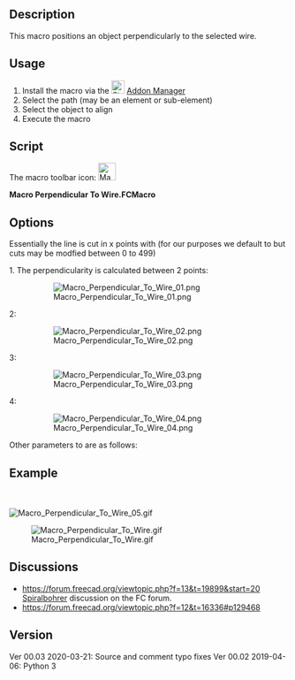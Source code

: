 <languages/>
<translate>
<!--T:1-->
{{Macro
|Name=Macro Perpendicular To Wire
|Icon=Macro_Perpendicular_To_Wire.png
|Description=This macro positions an object perpendicularly to the selected wire.
|Author=Mario52
|Version=00.03
|Date=2020-03-31
|FCVersion=All
|Download=[https://wiki.freecad.org/images/0/0c/Macro_Perpendicular_To_Wire.png ToolBar Icon].
}}

<!--T:2-->
==Description==
This macro positions an object perpendicularly to the selected wire.

==Usage== <!--T:3--> 

<!--T:4-->
# Install the macro via the [[Image:Std_AddonMgr.svg|24px|link=Std_AddonMgr]] [[Std_AddonMgr|Addon Manager]]
# Select the path (may be an element or sub-element)
# Select the object to align
# Execute the macro

==Script== <!--T:5-->

<!--T:12-->
The macro toolbar icon: [[File:Macro Perpendicular To Wire.png|32px]]
</translate>

'''Macro Perpendicular To Wire.FCMacro'''

{{MacroCode|code=
# -*- coding: utf-8 -*-
__title__   = "Macro Perpendicular To Wire"
__author__  = "Mario52"
__url__     = "https://wiki.freecad.org/Macro_Perpendicular_To_Wire"
__version__ = "00.03"
__date__    = "31/03/2020"

import Draft, Part

try:
    sel = FreeCADGui.Selection.getSelection()                               # Select an object
    
    lineSelected = FreeCADGui.Selection.getSelectionEx()[0].SubObjects[0]   # first object the Path object or SubObjects
    myCircle     = sel[1]                                                   # second object
    
    pointsDirection  = []
    
    pointsDirection = lineSelected.discretize(Number=500)                   # discretize the path line first selection
    
    v=pointsDirection[0].sub(pointsDirection[1])                            # avec vecteurs 1 et 2 (direction debut ligne)
    r=App.Rotation(App.Vector(0,0,1),v)
    
    pl=FreeCAD.Placement()                                                  # placement object
    pl.Rotation.Q = r.Q
    pl.Base = pointsDirection[0]
    myCircle.Placement = pl
    
    del pointsDirection[:]
    FreeCAD.ActiveDocument.recompute()
except Exception:
    print( "Select two objects. 1:The path 2:The object to align" )

}}
<translate>

==Options== <!--T:6-->

<!--T:7-->
Essentially the line is cut in x points with {{incode|discretize()}} (for our purposes we default to {{incode|Number&#61;500}} but cuts may be modfied between  0 to 499)
</translate>

{{Code|code=
    pointsDirection = lineSelected.Shape.discretize(Number=500)             # discretize the path line first selection
}}
<translate>
<!--T:9-->
1. The perpendicularity is calculated between 2 points:
</translate>
{{Code|code=
v=pointsDirection[0].sub(pointsDirection[1])          # perpendicular of first > second point
}}

:[[File:Macro Perpendicular To Wire 01.png]]
{{clear}}
2:

{{Code|code=
v=pointsDirection[-1].sub(pointsDirection[-2])       # perpendicular of last > before last point
pl.Base = pointsDirection[-1]                        # position base last point}}

:[[File:Macro Perpendicular To Wire 02.png]]
{{clear}}
3:

{{Code|code=
v=pointsDirection[100].sub(pointsDirection[101])   # perpendicular of point 100 > point 101
pl.Base = pointsDirection[100]                     # position base point 100}}

:[[File:Macro Perpendicular To Wire 03.png]]
{{clear}}
4:

{{Code|code=
v=pointsDirection[0].sub(pointsDirection[-1])         # perpendicular of first point > last point
pl.Base = pointsDirection[0]                          # position base first point}}

:[[File:Macro Perpendicular To Wire 04.png]]
{{clear}}
<translate>

<!--T:10-->
Other parameters to {{incode|discretize()}} are as follows:

</translate>
{{Code|code=
# Discretizes the edge and returns a list of points.
# Forum thread: https://forum.freecad.org/viewtopic.php?f=12&t=16336#p129468
# The function accepts keywords as argument:
# discretize(Number=n) => gives a list of 'n' equidistant points
# discretize(QuasiNumber=n) => gives a list of 'n' quasi equidistant points (is faster than the method above)
# discretize(Distance=d) => gives a list of equidistant points with distance 'd'
# discretize(Deflection=d) => gives a list of points with a maximum deflection 'd' to the edge
# discretize(QuasiDeflection=d) => gives a list of points with a maximum deflection 'd' to the edge (faster)
# discretize(Angular=a,Curvature=c,[Minimum=m]) => gives a list of points with an angular deflection of 'a'
# and a curvature deflection of 'c'. Optionally a minimum number of points
# can be set which by default is set to 2.
}}
<translate>

==Example== <!--T:13-->
</translate>
<br /><br />
[[File:Macro Perpendicular To Wire 05.gif]]
{{clear}}

[[File:Macro Perpendicular To Wire.gif]]

<translate>
==Discussions== <!--T:15-->

<!--T:11-->
* [[https://forum.freecad.org/viewtopic.php?f=13&t=19899&start=20 Spiralbohrer]] discussion on the FC forum.
* https://forum.freecad.org/viewtopic.php?f=12&t=16336#p129468

==Version== <!--T:14-->

<!--T:16-->
Ver 00.03 2020-03-21: Source and comment typo fixes 
Ver 00.02 2019-04-06: Python 3


</translate>